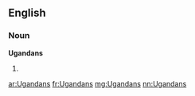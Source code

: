 ==English==

===Noun===
'''Ugandans'''

# {{plural of|[[Ugandan]]}}

[[ar:Ugandans]]
[[fr:Ugandans]]
[[mg:Ugandans]]
[[nn:Ugandans]]